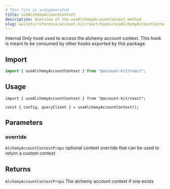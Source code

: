 ```yaml
---
# This file is autogenerated
title: useAlchemyAccountContext
description: Overview of the useAlchemyAccountContext method
slug: wallets/reference/account-kit/react/hooks/useAlchemyAccountContext
---
```


Internal Only hook used to access the alchemy account context.
This hook is meant to be consumed by other hooks exported by this package.

## Import

```ts
import { useAlchemyAccountContext } from "@account-kit/react";
```

## Usage

```tsx
import { useAlchemyAccountContext } from "@account-kit/react";

const { config, queryClient } = useAlchemyAccountContext();
```

## Parameters

### override

`AlchemyAccountContextProps`
optional context override that can be used to return a custom context

## Returns

`AlchemyAccountContextProps`
The alchemy account context if one exists
